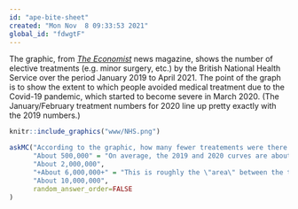 ```yaml
---
id: "ape-bite-sheet"
created: "Mon Nov  8 09:33:53 2021"
global_id: "fdwgtF"
---
```


The graphic, from *[The Economist](https://www.economist.com/img/b/600/653/90/sites/default/files/images/print-edition/20210710_BRC783.png)* news magazine, shows the number of elective treatments (e.g. minor surgery, etc.) by the British National Health Service over the period January 2019 to April 2021. The point of the graph is to show the extent to which people avoided medical treatment due to the Covid-19 pandemic, which started to become severe in March 2020. (The January/February treatment numbers for 2020 line up pretty exactly with the 2019 numbers.)

```r
knitr::include_graphics("www/NHS.png")
```

```r
askMC("According to the graphic, how many fewer treatements were there in the 12 months of 2020 compared to the 12 months of 2019? (Choose the best of the following answers.)", 
      "About 500,000" = "On average, the 2019 and 2020 curves are about 500,000 cases apart, but that is  not the \"area\" between the two curves.",
      "About 2,000,000",
      "+About 6,000,000+" = "This is roughly the \"area\" between the two curves.",
      "About 10,000,000",
      random_answer_order=FALSE
)
```
